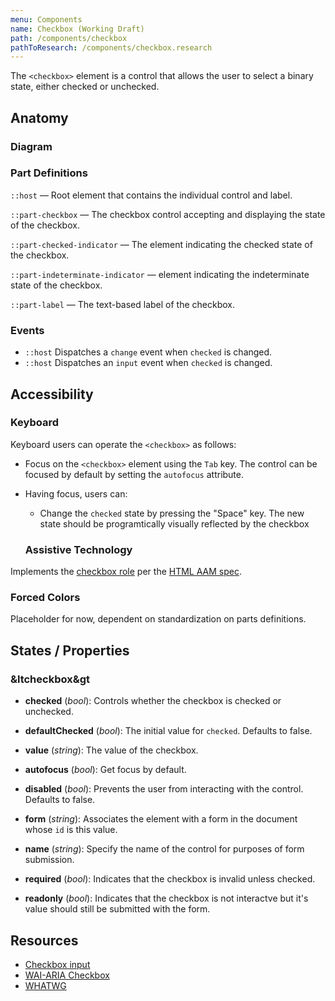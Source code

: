 ```yaml
---
menu: Components
name: Checkbox (Working Draft)
path: /components/checkbox
pathToResearch: /components/checkbox.research
---
```



The `<checkbox>` element is a control that allows the user to select a binary state, either checked or unchecked.

## Anatomy

### Diagram

<CheckboxAnatomy />

### Part Definitions

`::host` — Root element that contains the individual control and label.

`::part-checkbox` — The checkbox control accepting and displaying the state of the checkbox.

`::part-checked-indicator` — The element indicating the checked state of the checkbox.

`::part-indeterminate-indicator` — element indicating the indeterminate state of the checkbox.

`::part-label` — The text-based label of the checkbox.

### Events

- `::host` Dispatches a `change` event when `checked` is changed.
- `::host` Dispatches an `input` event when `checked` is changed.

## Accessibility

### Keyboard

Keyboard users can operate the `<checkbox>` as follows:

- Focus on the `<checkbox>` element using the `Tab` key. The control can be
  focused by default by setting the `autofocus` attribute.
- Having focus, users can:

  - Change the `checked` state by pressing the "Space" key. The new state should be programtically visually reflected by the checkbox

  ### Assistive Technology

Implements the [checkbox role](https://www.w3.org/TR/wai-aria-1.1/#checkbox) per the
[HTML AAM spec](https://www.w3.org/TR/html-aam-1.0/#html-element-role-mappings).

### Forced Colors

Placeholder for now, dependent on standardization on parts definitions.

## States / Properties

### &ltcheckbox&gt

- **checked** (_bool_): Controls whether the checkbox is checked or unchecked.

- **defaultChecked** (_bool_): The initial value for `checked`. Defaults to false.

- **value** (_string_): The value of the checkbox.

- **autofocus** (_bool_): Get focus by default.

- **disabled** (_bool_): Prevents the user from interacting with the control. Defaults to false.

- **form** (_string_): Associates the element with a form in the document whose `id` is this value.

- **name** (_string_): Specify the name of the control for purposes of form submission.

- **required** (_bool_): Indicates that the checkbox is invalid unless checked.

- **readonly** (_bool_): Indicates that the checkbox is not interactve but it's value should still be submitted with the form.

## Resources

- [Checkbox input](https://developer.mozilla.org/en-US/docs/Web/HTML/Element/input/checkbox)
- [WAI-ARIA Checkbox](https://www.w3.org/TR/wai-aria-practices/#checkbox)
- [WHATWG](<https://html.spec.whatwg.org/multipage/input.html#checkbox-state-(type=checkbox)>)
